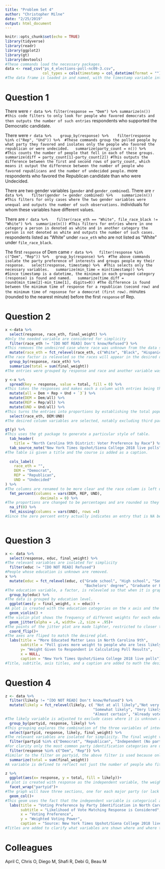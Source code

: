 ```yaml
---
title: "Problem Set 4"
author: "Christopher Milne"
date: "2/25/2019"
output: html_document
---
```


```r
knitr::opts_chunk$set(echo = TRUE)
library(tidyverse)
library(readr)
library(ggplot2)
library(gt)
library(devtools)
#These commands load the necessary packages.
data <- read_csv("ps_4_elections-poll-nc09-3.csv", 
                 col_types = cols(timestamp = col_datetime(format = "")))
#The data frame is loaded in and named, with the timestamp variable interpreted as a datetime so it is easier to work with later.
```
# Question 1
There were 
`r data %>% filter(response == "Dem") %>% summarize(n())
#this code filters to only look for people who favored democrats and then outputs the number of such entries` 
respondents who supported the Democratic candidate.

There were `r data %>% 
  group_by(response) %>% 
  filter(response %in% c("Rep", "Und")) %>% 
#These commands group the polled people by what party they favored and isolates only the people who favored the republican or were undecided.
  summarize(party_count = n()) %>% 
#This counts the number of people that fell in each of these groups.
  summarize(diff = party_count[1]-party_count[2])
#This outputs the difference between the first and second rows of party_count, which means it output the difference between the number of people who favored republicans and the number of undecided people.` 
  more respondents who favored the Republican candidate than who were Undecided.

There are two gender variables (`gender` and `gender_combined`). There are `r data %>% 
  filter(gender != gender_combined) %>% 
  summarize(n())
#This filters for only cases where the two gender variables were unequal and outputs the number of such observations.`
  individuals for whom these variables have different values.

There are `r data %>% 
  filter(race_eth == "White", file_race_black != "White") %>% 
summarize(n())
#This filters for entries where in one category a person is denoted as white and in another category the person is not denoted as white and outputs the number of such cases.` 
respondents listed as “White” under `race_eth` who are not listed as “White” under `file_race_black`.

The first `response` of Dem came `r data %>%
  filter(response %in% c("Dem", "Rep")) %>%
  group_by(response) %>% 
#The above commands isolate the party preference of interests and groups people my their response.
  select(response, timestamp) %>% 
#This selects only the necessary variables.
  summarize(min_time = min(timestamp)) %>% 
#Since timestamp is a datetime, the minimum in each grouped category (response) is found and named.
  summarize(time_diff = round(min_time[2]-min_time[1], digits=0))
#The difference is found between the minimum time of response for a republican (second row) and the minimum time of repsonse for a democrat (first row).` 
  minutes (rounded to the nearest minute) before the first `response` of Rep.



# Question 2
```r
x <-data %>% 
  select(response, race_eth, final_weight) %>% 
#Only the needed variable are considered for simplicity
  filter(race_eth != "[DO NOT READ] Don't know/Refused") %>% 
#This removes the undesired case where race was unknown from the data set
  mutate(race_eth = fct_relevel(race_eth, c("White", "Black", "Hispanic", "Asian", "Other"))) %>%
#The race factor is releveled so the races will appear in the desired order when race_eth is later used as a variable in the table.
  group_by(response, race_eth) %>%
  summarize(total = sum(final_weight))
#The entries were grouped by response and race and another variable was added to account not only for how many people were in each group, but also how these people were weighted in the pollling.

y <-x %>% 
  spread(key = response, value = total, fill = 0) %>% 
#This takes the responses and makes each a column with entries being the weighted total. NA values are made to be zero so math functions can still act on them.
  mutate(all = Dem + Rep + Und + `3`) %>% 
  mutate(DEM = Dem/all) %>% 
  mutate(REP = Rep/all) %>% 
  mutate(UND = Und/all) %>% 
#This turns the entries into proportions by establishing the total population for each row and dividing the number of entries in a particular race-repsonse group by this overall row (race) population. Third party preferences are not made to be an output, but they are accounted for so the proportions are not actificially altered by excluding people with third party preferences.
  select(race_eth, DEM:UND)
#The desired column variables are selected, notably excluding third party as a response variable.

gt(y) %>% 
#This uses the gt package to generate a particular style of table.
  tab_header(
    title = "North Carolina 9th District: Voter Preference by Race") %>% 
  tab_source_note("New York Times Upshot/Siena College 2018 live polls") %>% 
#The table is given a title and the course is added as a caption.
  
  cols_label(
    race_eth = "",
    DEM = "Democrat",
    REP = "Republican",
    UND = "Undecided"
) %>% 
#The columns are renamed to be more clear and the race column is left unlabeled to match the desired table.
  fmt_percent(columns = vars(DEM, REP, UND),
                decimals = 0) %>% 
#The proportions are changed to be percentages and are rounded so they don't have any decimals.
  na_if(0) %>%
  fmt_missing(columns = vars(UND), rows =4)
#Since the zero percent entry actually indicates an entry that is NA because there were no repsonses applying to it, the entry is changed to indicate that there is no data for that cell by first making the 0 an NA and then making NA a missing entry.
  
```

# Question 3
```r
x <- data %>% 
  select(response, educ, final_weight) %>% 
#The relevant variables are isolated for simplicity
  filter(educ != "[DO NOT READ] Refused")
#People whose education is unknown are removed.
x %>% 
  mutate(educ = fct_relevel(educ, c("Grade school", "High school", "Some college or trade school",
                                    "Bachelors' degree", "Graduate or Professional Degree"))) %>% 
#The education variable, a factor, is releveled so that when it is graphed later the different possibilities appear in the desired order.
  group_by(educ) %>% 
#The data is grouped by education level.
  ggplot(aes(y = final_weight, x = educ)) +
#A plot is created with the education categories on the x axis and the weight on the y axis. This is opposite of what is ultimately desired so that the continuous variable is put on the y axis.
  geom_violin() +
#The violin plot shows the frequency of different weights for each education category. It is put before the jitter plot so the points of the jitter go on top of the violin.
  geom_jitter(alpha = .4, width= .2, size = .95)+
#The points of the jitter plot are made lighter, restricted to closer to the center of the violin and made slightly smaller to better match the model plot.  
  coord_flip()+
#The axes are fliped to match the desired plot.
  labs(title = "More Educated Matter Less in North Carolina 9th",
       subtitle = "Poll gives more weight to people who are less likely to participate in polls",
       y= "Weight Given to Respondent in Calculating Poll Results",
       x = NULL,
       caption = "New York Times Upshot/Siena College 2018 live polls")
#Title, subtitle, axis titles, and a caption are added to math the desired plot. The axis labels reflect the fact that a coordinate flip was performed.
```

# Question 4
```r
z <- data %>% 
  filter(likely != "[DO NOT READ] Don't know/Refused") %>% 
  mutate(likely = fct_relevel(likely, c( "Not at all likely","Not very likely",
                                        "Somewhat likely", "Very likely",
                                        "Almost certain", "Already voted"))) %>% 
#The likely variable is adjusted to exclude cases where it is unknown and it is releveled so that the variable can later be applied in the graph meaningfully and having a logical order.
  group_by(partyid, response, likely) %>% 
#This grouping explores the combination of the three variables of interest.
  select(partyid, response, likely, final_weight) %>% 
#The relevant variables are isolated for simplicity. The final weight variable is necessary so that poll counts can reflect more accurately the necessary ajustments due to sampling error.
  filter(partyid %in% c("Democrat", "Republican", "Independent (No party)")) %>% 
#For clarity only the most common party identification categories are used. Other groups would be too small in comparison to be particularly illuminating.
  filter(response %in% c("Dem", "Rep")) %>% 
#Similar to the filter on partyid, the above filter is used because only the most popular responses are frequent enough to provide useful information.
  summarize(total = sum(final_weight))
#A variable is defined to reflect not just the number of people who fit a particular category, but also the weight of these people based on the response limitations of polling.

z %>% 
  ggplot(aes(x= response, y = total, fill = likely))+
#A plot is created with response as the independent variable, the weighted voting power as the dependent variable, and likelihood of the voter actually voting as they say indicated by the fill color.
  facet_wrap("partyid")+
#The graph will have three sections, one for each major party (or lack thereof).
  geom_col()+
#This geom uses the fact that the independent variable is categorical and the dependent variable is numerical. (It also allows fill.)
  labs(title = "Voting Preference by Party Identification in North Carolina's 9th District",
       subtitle = "Likelihood of Vote Matching Response is Considered",
       x = "Voting Preference",
       y = "Weighted Voting Power",
       caption = "Source: New York Times Upshot/Siena College 2018 live polls")
#Titles are added to clarify what variables are shown where and where the data comes from.
```

# Colleagues
April C, Chris O, Diego M, Shafi R, Debi G, Beau M